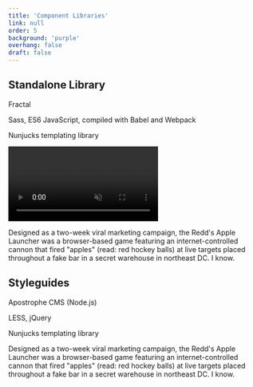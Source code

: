 ```yaml
---
title: 'Component Libraries'
link: null
order: 5
background: 'purple'
overhang: false
draft: false
---
```




<PostColumn>

<Markdown>

## Standalone Library

</Markdown>

<Stack>
  <List>
    <ListItem>
      <p>
        <Link to="https://fractal.build">Fractal</Link>
      </p>
    </ListItem>
    <ListItem>
      <p>Sass, ES6 JavaScript, compiled with Babel and Webpack</p>
    </ListItem>
    <ListItem>
      <p>Nunjucks templating library</p>
    </ListItem>
  </List>
</Stack>

<Browser>
  <Video autoPlay loop muted>
    <source src={videoMP4Integrity} type="video/mp4" />
  </Video>
</Browser>

<Markdown>

Designed as a two-week viral marketing campaign, the Redd's Apple Launcher was a browser-based game featuring an internet-controlled cannon that fired "apples" (read: red hockey balls) at live targets placed throughout a fake bar in a secret warehouse in northeast DC. I know.

</Markdown>

<Markdown>

## Styleguides

</Markdown>

<Stack>
  <List>
    <ListItem>
      <p>
        <Link to="https://apostrophecms.org">Apostrophe CMS</Link> (Node.js)
      </p>
    </ListItem>
    <ListItem>
      <p>LESS, jQuery</p>
    </ListItem>
    <ListItem>
      <p>Nunjucks templating library</p>
    </ListItem>
  </List>
</Stack>

<Browser description="A responsive, living styleguide created for Roxborough, Philadelphia">
  <Still
    src={imageDesktopRoxborough}
    alt="Screenshot: A living styleguide for Roxborough, Philadelphia"
  />
</Browser>

<Browser description="A responsive, living styleguide created for The Green Program">
  <Still
    src={imageDesktopGreenProgram}
    alt="Screenshot: A living styleguide for The Green Program"
  />
</Browser>

<Markdown>

Designed as a two-week viral marketing campaign, the Redd's Apple Launcher was a browser-based game featuring an internet-controlled cannon that fired "apples" (read: red hockey balls) at live targets placed throughout a fake bar in a secret warehouse in northeast DC. I know.

</Markdown>

</PostColumn>

